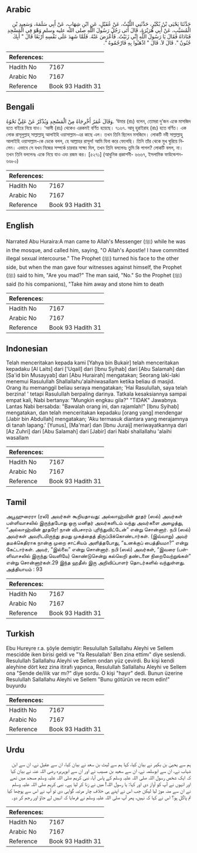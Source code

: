 ## Arabic


<div dir="rtl" lang="ar" style={{fontSize:'larger',backgroundColor:'#f8f9fa',padding:20}}>
حَدَّثَنَا يَحْيَى بْنُ بُكَيْرٍ، حَدَّثَنِي اللَّيْثُ، عَنْ عُقَيْلٍ، عَنِ ابْنِ شِهَابٍ، عَنْ أَبِي سَلَمَةَ، وَسَعِيدِ بْنِ الْمُسَيَّبِ، عَنْ أَبِي هُرَيْرَةَ، قَالَ أَتَى رَجُلٌ رَسُولَ اللَّهِ صلى الله عليه وسلم وَهْوَ فِي الْمَسْجِدِ فَنَادَاهُ فَقَالَ يَا رَسُولَ اللَّهِ إِنِّي زَنَيْتُ‏.‏ فَأَعْرَضَ عَنْهُ‏.‏ فَلَمَّا شَهِدَ عَلَى نَفْسِهِ أَرْبَعًا قَالَ ‏"‏ أَبِكَ جُنُونٌ ‏"‏‏.‏ قَالَ لاَ‏.‏ قَالَ ‏"‏ اذْهَبُوا بِهِ فَارْجُمُوهُ ‏"‏‏.‏
</div>
<div style={{backgroundColor:'#f8f9fa',padding:20, marginBottom: 10}}><table> <thead> <tr> <th>References:</th> <th></th> </tr> </thead> <tbody><tr><td>Hadith No</td><td>7167</td></tr><tr><td>Arabic No</td><td>7167</td></tr><tr><td>Reference</td><td>Book 93 Hadith 31</td></tr></tbody></table></div>

## Bengali


<div dir="ltr" lang="bn" style={{fontSize:'larger',backgroundColor:'#f8f9fa',padding:20}}>
وَقَالَ عُمَرُ أَخْرِجَاهُ مِنْ الْمَسْجِدِ وَيُذْكَرُ عَنْ عَلِيٍّ نَحْوُهُ. ‘উমার (রাঃ) বলেন, তোমরা দু’জন একে মাসজিদ হতে বাইরে নিয়ে যাও। ‘আলী (রাঃ) থেকেও এরকমই বর্ণিত হয়েছে। ৭১৬৭. আবূ হুরাইরাহ (রাঃ) হতে বর্ণিত। এক লোক রাসূলুল্লাহ্ সাল্লাল্লাহু আলাইহি ওয়াসাল্লাম-এর কাছে এল। তখন তিনি ছিলেন মসজিদে। লোকটি নবী সাল্লাল্লাহু আলাইহি ওয়াসাল্লাম-কে ডেকে বলল, হে আল্লাহর রাসূল! আমি যিনা করে ফেলেছি। তিনি তাঁর থেকে মুখ ঘুরিয়ে নিলেন। এভাবে সে যখন নিজের সম্পর্কে চারবার সাক্ষ্য দিল, তখন তিনি বললেনঃ তুমি কি পাগল? লোকটি বলল, না। তখন তিনি বললেনঃ একে নিয়ে যাও এবং রজম কর। [৫২৭১] (আধুনিক প্রকাশনী- ৬৬৬৭, ইসলামিক ফাউন্ডেশন- ৬৬৮০)
</div>
<div style={{backgroundColor:'#f8f9fa',padding:20, marginBottom: 10}}><table> <thead> <tr> <th>References:</th> <th></th> </tr> </thead> <tbody><tr><td>Hadith No</td><td>7167</td></tr><tr><td>Arabic No</td><td>7167</td></tr><tr><td>Reference</td><td>Book 93 Hadith 31</td></tr></tbody></table></div>

## English


<div dir="ltr" lang="en" style={{fontSize:'larger',backgroundColor:'#f8f9fa',padding:20}}>
Narrated Abu Huraira:A man came to Allah's Messenger (ﷺ) while he was in the mosque, and called him, saying, "O Allah's Apostle! I have committed illegal sexual intercourse." The Prophet (ﷺ) turned his face to the other side, but when the man gave four witnesses against himself, the Prophet (ﷺ) said to him, "Are you mad?" The man said, "No." So the Prophet (ﷺ) said (to his companions), "Take him away and stone him to death
</div>
<div style={{backgroundColor:'#f8f9fa',padding:20, marginBottom: 10}}><table> <thead> <tr> <th>References:</th> <th></th> </tr> </thead> <tbody><tr><td>Hadith No</td><td>7167</td></tr><tr><td>Arabic No</td><td>7167</td></tr><tr><td>Reference</td><td>Book 93 Hadith 31</td></tr></tbody></table></div>

## Indonesian


<div dir="ltr" lang="id" style={{fontSize:'larger',backgroundColor:'#f8f9fa',padding:20}}>
Telah menceritakan kepada kami [Yahya bin Bukair] telah menceritakan kepadaku [Al Laits] dari ['Uqail] dari [Ibnu Syihab] dari [Abu Salamah] dan [Sa'id bin Musayyab] dari [Abu Hurairah] mengatakan; Seorang laki-laki menemui Rasulullah Shallallahu'alaihiwasallam ketika beliau di masjid. Orang itu memanggil beliau seraya mengatakan; 'Hai Rasulullah, saya telah berzina! ' tetapi Rasulullah berpaling darinya. Tatkala kesaksiannya sampai empat kali, Nabi bertanya: "Mungkin engkau gila?" "TIDAK" Jawabnya. Lantas Nabi bersabda: "Bawalah orang ini, dan rajamlah!" [Ibnu Syihab] mengatakan, dan telah menceritakan kepadaku [orang yang] mendengar [Jabir bin Abdullah] mengatakan; 'Aku termasuk diantara yang merajamnya di tanah lapang.' [Yunus], [Ma'mar] dan [Ibnu Juraij] meriwayatkannya dari [Az Zuhri] dari [Abu Salamah] dari [Jabir] dari Nabi shallallahu 'alaihi wasallam
</div>
<div style={{backgroundColor:'#f8f9fa',padding:20, marginBottom: 10}}><table> <thead> <tr> <th>References:</th> <th></th> </tr> </thead> <tbody><tr><td>Hadith No</td><td>7167</td></tr><tr><td>Arabic No</td><td>7167</td></tr><tr><td>Reference</td><td>Book 93 Hadith 31</td></tr></tbody></table></div>

## Tamil


<div dir="ltr" lang="ta" style={{fontSize:'larger',backgroundColor:'#f8f9fa',padding:20}}>
அபூஹுரைரா (ரலி) அவர்கள் கூறியதாவது: அல்லாஹ்வின் தூதர் (ஸல்) அவர்கள் பள்ளிவாசலில் இருந்தபோது ஒரு மனிதர் அவர்களிடம் வந்து அவர்களை அழைத்து, “அல்லாஹ்வின் தூதரே! நான் விபசாரம் புரிந்துவிட்டேன்” என்று சொன்னார். நபி (ஸல்) அவர்கள் அவரிடமிருந்து தமது முகத்தைத் திருப்பிக்கொண்டார்கள். (இவ்வாறு) அவர் தமக்கெதிராக நான்கு முறை சாட்சியம் அளித்தபோது, “உனக்குப் பைத்தியமா?” என்று கேட்டார்கள். அவர், “இல்லை” என்று சொன்னார். நபி (ஸல்) அவர்கள், “இவரை (பள்ளிவாசலில் இருந்து வெளியே) கொண்டுசென்று கல்லெறி தண்டனை நிறைவேற்றுங்கள்” என்று சொன்னார்கள்.29 இந்த ஹதீஸ் இரு அறிவிப்பாளர் தொடர்களில் வந்துள்ளது. அத்தியாயம் : 93
</div>
<div style={{backgroundColor:'#f8f9fa',padding:20, marginBottom: 10}}><table> <thead> <tr> <th>References:</th> <th></th> </tr> </thead> <tbody><tr><td>Hadith No</td><td>7167</td></tr><tr><td>Arabic No</td><td>7167</td></tr><tr><td>Reference</td><td>Book 93 Hadith 31</td></tr></tbody></table></div>

## Turkish


<div dir="ltr" lang="tr" style={{fontSize:'larger',backgroundColor:'#f8f9fa',padding:20}}>
Ebu Hureyre r.a. şöyle demiştir: Resulullah Sallallahu Aleyhi ve Sellem mescidde iken birisi geldi ve "Ya Resulallah' Ben zina ettimı" diye seslendi. Resulullah Sallallahu Aleyhi ve Sellem ondan yüz çevirdi. Bu kişi kendi aleyhine dört kez zina itirafı yapınca, Resulullah Sallallahu Aleyhi ve Sellem ona "Sende de/ilik var mı?" diye sordu. O kişi "hayır" dedi. Bunun üzerine Resulullah Sallallahu Aleyhi ve Sellem "Bunu götürün ve recm edin!" buyurdu
</div>
<div style={{backgroundColor:'#f8f9fa',padding:20, marginBottom: 10}}><table> <thead> <tr> <th>References:</th> <th></th> </tr> </thead> <tbody><tr><td>Hadith No</td><td>7167</td></tr><tr><td>Arabic No</td><td>7167</td></tr><tr><td>Reference</td><td>Book 93 Hadith 31</td></tr></tbody></table></div>

## Urdu


<div dir="rtl" lang="ur" style={{fontSize:'larger',backgroundColor:'#f8f9fa',padding:20}}>
ہم سے یحییٰ بن بکیر نے بیان کیا، کہا ہم سے لیث بن سعد نے بیان کیا، ان سے عقیل نے، ان سے ابن شہاب نے، ان سے ابوسلمہ نے، ان سے سعید بن مسیب نے اور ان سے ابوہریرہ رضی اللہ عنہ نے بیان کیا کہ ایک شخص رسول اللہ صلی اللہ علیہ وسلم کے پاس آیا، نبی کریم صلی اللہ علیہ وسلم مسجد میں تھے اور انہوں نے آپ کو آواز دی اور کہا: یا رسول اللہ! میں نے زنا کر لیا ہے۔ نبی کریم صلی اللہ علیہ وسلم نے ان سے منہ موڑ لیا لیکن جب اس نے اپنے ہی خلاف چار مرتبہ گواہی دی تو آپ نے اس سے پوچھا کیا تم پاگل ہو؟ اس نے کہا کہ نہیں، پھر آپ صلی اللہ علیہ وسلم نے فرمایا کہ انہیں لے جاؤ اور رجم کر دو۔
</div>
<div style={{backgroundColor:'#f8f9fa',padding:20, marginBottom: 10}}><table> <thead> <tr> <th>References:</th> <th></th> </tr> </thead> <tbody><tr><td>Hadith No</td><td>7167</td></tr><tr><td>Arabic No</td><td>7167</td></tr><tr><td>Reference</td><td>Book 93 Hadith 31</td></tr></tbody></table></div>